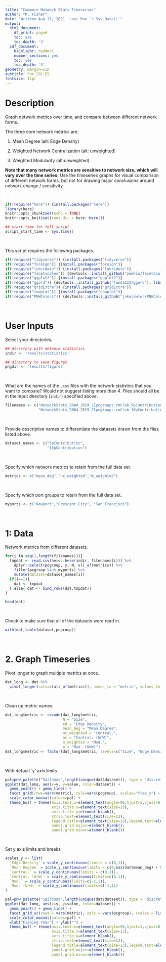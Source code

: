 ```yaml
---
title: "Compare Network Stats Timeseries"
author: "M. Fisher"
date: "Written Aug 17, 2021. Last Run `r Sys.Date()`"
output:
  html_document:
    df_print: paged
    toc: yes
    toc_depth: '3'
  pdf_document:
    highlight: haddock
    number_sections: yes
    toc: yes
    toc_depth: '3'
geometry: margin=1in
subtitle: For SSC-ES 
fontsize: 11pt
---
```


# Description

Graph network metrics over time, and compare between different network forms.


The three core network metrics are: 

1. Mean Degree (alt: Edge Density)

2. Weighted Network Centralization (alt: unweighted)

3. Weighted Modularity (alt:unweighted)


**Note that many network metrics are sensitive to network size, which will vary over the time series.** Use the timeseries graphs for visual comparison of different network forms, but not for drawing major conclusions around network change / sensitivity. 


<br>
```r
if(!require("here")) {install.packages("here")}
library(here)
knitr::opts_chunk$set(echo = TRUE)
knitr::opts_knit$set(root.dir = here::here())

## start time for full script
script_start_time <- Sys.time()
```
<br>

This script requires the following packages. 
```r
if(!require("tidyverse")) {install.packages("tidyverse")}
if(!require("foreign")) {install.packages("foreign")}
if(!require("lubridate")) {install.packages("lubridate")}
if(!require("facetscales")) {devtools::install_github("zeehio/facetscales"); library(facetscales)}
if(!require("ggplot2")) {install.packages("ggplot2")}
if(!require("ggord")) {devtools::install_github("fawda123/ggord"); library(facetscales)}
if(!require("gridExtra")) {install.packages("gridExtra")}
if(!require("cowplot")) {install.packages("cowplot")}
if(!require("PNWColors")) {devtools::install_github("jakelawler/PNWColors"); library(PNWColors)}
```
<br>

# User Inputs

Select your directories.
```r
## directory with network statistics 
indir <- 'results/statistics'

## directory to save figures
pngdir <- 'results/figures'
```
<br>

What are the names of the `.csv` files with the network statistics that you want to compare? Would not suggest listing more than 4. Files should all be in the input directory (`indir`) specified above.
```r
filenames <- c("NetworkStats_2004_2019_21pcgroups_rmCrab_5pContribution_bulk.csv", 
               "NetworkStats_2004_2019_21pcgroups_rmCrab_10pContribution_bulk.csv")
```
<br>

Provide descriptive names to differentiate the datasets drawn from the files listed above. 
```r
dataset_names <- c("5pContribution",
                   "10pContribution")
```
<br>

Specify which network metrics to retain from the full data set.
```r
metrics <- c("mean_deg","nc_weighted","m_weighted")
```
<br>

Specify which port groups to retain from the full data set.
```r
myports <- c("Newport","Crescent City", "San Francisco")
```
<br>



# 1: Data


Network metrics from different datasets. 
```r
for(i in seq(1,length(filenames))){
  tmpdat <- read.csv(here::here(indir, filenames[i])) %>%
    dplyr::select(pcgroup, y, N, all_of(metrics)) %>%
    filter(pcgroup %in% myports) %>%
    mutate(dataset=dataset_names[i])
  if(i==1){
    dat <- tmpdat
  } else{ dat <- bind_rows(dat,tmpdat)}
}

head(dat)
```
<br>

Check to make sure that all of the datasets were read in. 
```r
with(dat,table(dataset,pcgroup))
```
<br>



# 2. Graph Timeseries

Pivot longer to graph multiple metrics at once.
```r
dat_long <- dat %>%
  pivot_longer(cols=c(all_of(metrics)), names_to = "metric", values_to = "value")
```
<br>

Clean up metric names.
```r
dat_long$metric <- recode(dat_long$metric, 
                          N = "Size",
                          ed = "Edge Density",
                          mean_deg = "Mean Degree",
                          nc_weighted = "Central.",
                          nc = "Central. (UnW)",
                          m_weighted = "Mod.",
                          m = "Mod. (UnW)")
dat_long$metric <- factor(dat_long$metric, levels=c("Size", "Edge Density","Mean Degree", "Central.", "Central. (UnW)", "Mod.", "Mod. (UnW)"))
```
<br>

With default 'y' axis limits
```r
pal=pnw_palette("Sailboat",length(unique(dat$dataset)), type = "discrete") # or choose a different PNWColors palette
ggplot(dat_long, aes(x=y, y=value, color=dataset)) + 
  geom_point() + geom_line() +
  facet_grid(rows=vars(metric), cols=vars(pcgroup), scales="free_y") +
  scale_color_manual(values=pal) +
  theme_bw() + theme(axis.text.x=element_text(angle=90,hjust=1,vjust=0.5),
                     axis.title.x=element_text(size=13),
                     axis.title.y=element_blank(),
                     strip.text=element_text(size=13),
                     legend.title=element_text(size=13),legend.text=element_text(size=13),
                     panel.grid.major=element_blank(),
                     panel.grid.minor=element_blank())
```
<br>

Set y axis limits and breaks
```r
scales_y <- list(
  `Edge Density` = scale_y_continuous(limits = c(0,1)),
  `Mean Degree` = scale_y_continuous(limits = c(0,max(dat$mean_deg) + 0.5)),
  `Central.` = scale_y_continuous(limits = c(0,1)),
  `Central. (UnW)` = scale_y_continuous(limits=c(0,1)),
  `Mod.` = scale_y_continuous(limits=c(-1,1)),
  `Mod. (UnW)` = scale_y_continuous(limits=c(-1,1))
)
```


```r
pal=pnw_palette("Sailboat",length(unique(dat$dataset)), type = "discrete") # or choose a different PNWColors palette
ggplot(dat_long, aes(x=y, y=value, color=dataset)) + 
  geom_point() + geom_line() +
  facet_grid_sc(rows = vars(metric), cols = vars(pcgroup), scales = list(y = scales_y),as.table=FALSE) +
  scale_color_manual(values=pal) +
  xlab("Fishing Year") + ylab("") +
  theme_bw() + theme(axis.text.x=element_text(angle=90,hjust=1,vjust=0.5),
                     axis.title.x=element_text(size=13),
                     axis.title.y=element_blank(),
                     strip.text=element_text(size=13),
                     legend.title=element_text(size=13),legend.text=element_text(size=13),
                     panel.grid.major=element_blank(),
                     panel.grid.minor=element_blank())
```
<br>

















